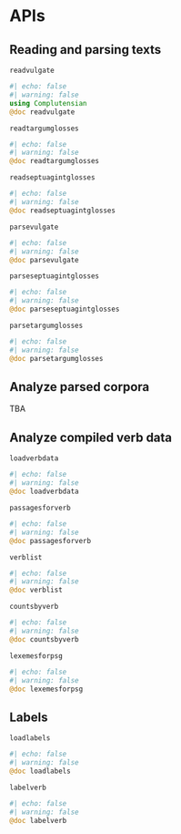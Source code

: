 # APIs


## Reading and parsing texts

`readvulgate` 

:::{.callout-note appearance="minimal"}
```julia
#| echo: false
#| warning: false
using Complutensian
@doc readvulgate
```
:::


`readtargumglosses`

:::{.callout-note appearance="minimal"}
```julia
#| echo: false
#| warning: false
@doc readtargumglosses
```
:::


`readseptuagintglosses`

:::{.callout-note appearance="minimal"}
```julia
#| echo: false
#| warning: false
@doc readseptuagintglosses
```
:::


`parsevulgate`

:::{.callout-note appearance="minimal"}
```julia
#| echo: false
#| warning: false
@doc parsevulgate
```
:::

`parseseptuagintglosses`

:::{.callout-note appearance="minimal"}
```julia
#| echo: false
#| warning: false
@doc parseseptuagintglosses
```
:::

`parsetargumglosses`


:::{.callout-note appearance="minimal"}
```julia
#| echo: false
#| warning: false
@doc parsetargumglosses
```
:::

## Analyze parsed corpora

TBA

## Analyze compiled verb data

`loadverbdata`

:::{.callout-note appearance="minimal"}
```julia
#| echo: false
#| warning: false
@doc loadverbdata
```
:::


`passagesforverb`

:::{.callout-note appearance="minimal"}
```julia
#| echo: false
#| warning: false
@doc passagesforverb
```
:::

`verblist`

:::{.callout-note appearance="minimal"}
```julia
#| echo: false
#| warning: false
@doc verblist
```
:::


`countsbyverb`

:::{.callout-note appearance="minimal"}
```julia
#| echo: false
#| warning: false
@doc countsbyverb
```
:::


`lexemesforpsg`

:::{.callout-note appearance="minimal"}
```julia
#| echo: false
#| warning: false
@doc lexemesforpsg
```
:::


## Labels

`loadlabels`

:::{.callout-note appearance="minimal"}
```julia
#| echo: false
#| warning: false
@doc loadlabels
```
:::


`labelverb`

:::{.callout-note appearance="minimal"}
```julia
#| echo: false
#| warning: false
@doc labelverb
```
:::